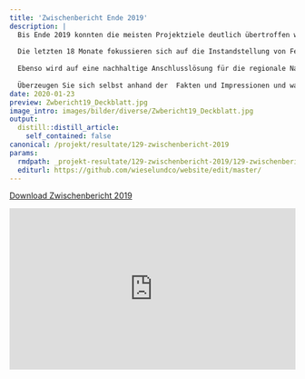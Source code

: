 ```yaml
---
title: 'Zwischenbericht Ende 2019'
description: |
  Bis Ende 2019 konnten die meisten Projektziele deutlich übertroffen werden. Beispielsweise sind schon ca. 450 statt total 300 projektierte Klein- und Grossstrukturen realisiert!
  
  Die letzten 18 Monate fokussieren sich auf die Instandstellung von Feldscheunen und die Erstellung von Gross-Strukturen. 
  
  Ebenso wird auf eine nachhaltige Anschlusslösung für die regionale Natur- und Landschaftsförderung hingearbeitet. 
  
  Überzeugen Sie sich selbst anhand der  Fakten und Impressionen und wagen sie mit uns einen Rück- und Ausblick. 
date: 2020-01-23
preview: Zwbericht19_Deckblatt.jpg
image_intro: images/bilder/diverse/Zwbericht19_Deckblatt.jpg
output:
  distill::distill_article:
    self_contained: false
canonical: /projekt/resultate/129-zwischenbericht-2019
params:
  rmdpath: _projekt-resultate/129-zwischenbericht-2019/129-zwischenbericht-2019.Rmd
  editurl: https://github.com/wieselundco/website/edit/master/
---
```


[Download Zwischenbericht 2019](https://github.com/wieselundco/website/files/6971558/Zwischenbericht_WiCoZ_2019.pdf)

<style>.embed-container { position: relative; padding-bottom:56.25%; height:0; overflow: hidden; max-width: 100%; } .embed-container iframe, .embed-container object, .embed-container embed { position: absolute; top: 0; left: 0; width: 100%; height: 100%;}</style><div class='embed-container' data-page-width='453' data-page-height='640' id='ypembedcontainer' ><iframe   src="https://www.yumpu.com/de/embed/view/b5CXhx0S3Hqg6kVQ" frameborder="0" allowfullscreen="true"  allowtransparency="true"></iframe><br><a href="https://www.yumpu.com/de/document/view/65122537/zwischenbericht-2019-wiesel-co-am-zimmerberg" title="Zwischenbericht 2019 Wiesel & Co am Zimmerberg" target="_blank">Zwischenbericht 2019 Wiesel & Co am Zimmerberg</a></div><script src='https://players.yumpu.com/modules/embed/yp_r_iframe.js' ></script>




```r



```

<!--http://wieselundco.ch/projekt/resultate/129-zwischenbericht-2019-->
